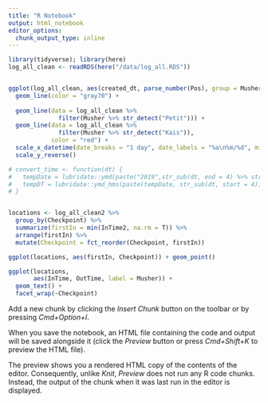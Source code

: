 ```yaml
---
title: "R Notebook"
output: html_notebook
editor_options: 
  chunk_output_type: inline
---
```



```r
library(tidyverse); library(here)
log_all_clean <- readRDS(here("/data/log_all.RDS"))


ggplot(log_all_clean, aes(created_dt, parse_number(Pos), group = Musher)) +
  geom_line(color = "gray70") +
  
  geom_line(data = log_all_clean %>%
              filter(Musher %>% str_detect("Petit"))) +
  geom_line(data = log_all_clean %>%
              filter(Musher %>% str_detect("Kais")),
            color = "red") +
  scale_x_datetime(date_breaks = "1 day", date_labels = "%a\n%m/%d", minor_breaks = NULL) +
  scale_y_reverse() 

```

```r

# convert_time <- function(dt) {
#   tempDate = lubridate::ymd(paste("2019",str_sub(dt, end = 4) %>% str_trim()))
#   tempDT = lubridate::ymd_hms(paste(tempDate, str_sub(dt, start = 4)))
# }


locations <- log_all_clean2 %>%
  group_by(Checkpoint) %>%
  summarize(firstIn = min(InTime2, na.rm = T)) %>%
  arrange(firstIn) %>%
  mutate(Checkpoint = fct_reorder(Checkpoint, firstIn))

ggplot(locations, aes(firstIn, Checkpoint)) + geom_point()

ggplot(locations, 
       aes(InTime, OutTime, label = Musher)) +
  geom_text() +
  facet_wrap(~Checkpoint)


```



Add a new chunk by clicking the *Insert Chunk* button on the toolbar or by pressing *Cmd+Option+I*.

When you save the notebook, an HTML file containing the code and output will be saved alongside it (click the *Preview* button or press *Cmd+Shift+K* to preview the HTML file). 

The preview shows you a rendered HTML copy of the contents of the editor. Consequently, unlike *Knit*, *Preview* does not run any R code chunks. Instead, the output of the chunk when it was last run in the editor is displayed.

